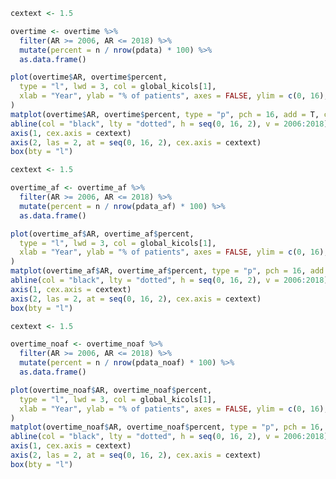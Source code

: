 ```r

cextext <- 1.5

overtime <- overtime %>%
  filter(AR >= 2006, AR <= 2018) %>%
  mutate(percent = n / nrow(pdata) * 100) %>%
  as.data.frame()

plot(overtime$AR, overtime$percent,
  type = "l", lwd = 3, col = global_kicols[1],
  xlab = "Year", ylab = "% of patients", axes = FALSE, ylim = c(0, 16), cex.lab = cextext
)
matplot(overtime$AR, overtime$percent, type = "p", pch = 16, add = T, cex = 1.5)
abline(col = "black", lty = "dotted", h = seq(0, 16, 2), v = 2006:2018)
axis(1, cex.axis = cextext)
axis(2, las = 2, at = seq(0, 16, 2), cex.axis = cextext)
box(bty = "l")
```

```r
cextext <- 1.5

overtime_af <- overtime_af %>%
  filter(AR >= 2006, AR <= 2018) %>%
  mutate(percent = n / nrow(pdata_af) * 100) %>%
  as.data.frame()

plot(overtime_af$AR, overtime_af$percent,
  type = "l", lwd = 3, col = global_kicols[1],
  xlab = "Year", ylab = "% of patients", axes = FALSE, ylim = c(0, 16), cex.lab = cextext
)
matplot(overtime_af$AR, overtime_af$percent, type = "p", pch = 16, add = T, cex = 1.5)
abline(col = "black", lty = "dotted", h = seq(0, 16, 2), v = 2006:2018)
axis(1, cex.axis = cextext)
axis(2, las = 2, at = seq(0, 16, 2), cex.axis = cextext)
box(bty = "l")
```

```r
cextext <- 1.5

overtime_noaf <- overtime_noaf %>%
  filter(AR >= 2006, AR <= 2018) %>%
  mutate(percent = n / nrow(pdata_noaf) * 100) %>%
  as.data.frame()

plot(overtime_noaf$AR, overtime_noaf$percent,
  type = "l", lwd = 3, col = global_kicols[1],
  xlab = "Year", ylab = "% of patients", axes = FALSE, ylim = c(0, 16), cex.lab = cextext
)
matplot(overtime_noaf$AR, overtime_noaf$percent, type = "p", pch = 16, add = T, cex = 1.5)
abline(col = "black", lty = "dotted", h = seq(0, 16, 2), v = 2006:2018)
axis(1, cex.axis = cextext)
axis(2, las = 2, at = seq(0, 16, 2), cex.axis = cextext)
box(bty = "l")
```
